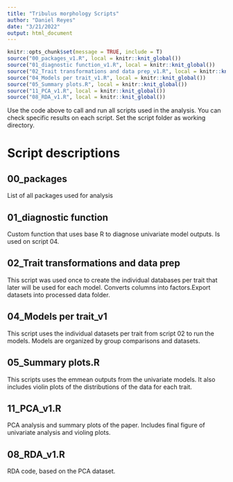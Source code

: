 ```yaml
---
title: "Tribulus morphology Scripts"
author: "Daniel Reyes"
date: "3/21/2022"
output: html_document
---
```


```r
knitr::opts_chunk$set(message = TRUE, include = T)
source("00_packages_v1.R", local = knitr::knit_global())
source("01_diagnostic function_v1.R", local = knitr::knit_global())
source("02_Trait transformations and data prep_v1.R", local = knitr::knit_global())
source("04_Models per trait_v1.R", local = knitr::knit_global())
source("05_Summary plots.R", local = knitr::knit_global())
source("11_PCA_v1.R", local = knitr::knit_global())
source("08_RDA_v1.R", local = knitr::knit_global())
```

Use the code above to call and run all scripts used in the analysis. You can check specific results on each script. Set the script folder as working directory.

# Script descriptions
## 00_packages
List of all packages used for analysis

## 01_diagnostic function
Custom function that uses base R to diagnose univariate model outputs. Is used on script 04.

## 02_Trait transformations and data prep
This script was used once to create the individual databases per trait that later will be used for each model. Converts columns into factors.Export datasets into processed data folder.

## 04_Models per trait_v1
This script uses the individual datasets per trait from script 02 to run the models. Models are organized by group comparisons and datasets.

## 05_Summary plots.R
This scripts uses the emmean outputs from the univariate models. It also includes violin plots of the distributions of the data for each trait.

## 11_PCA_v1.R
PCA analysis and summary plots of the paper. Includes final figure of univariate analysis and violing plots.

## 08_RDA_v1.R
RDA code, based on the PCA dataset.


